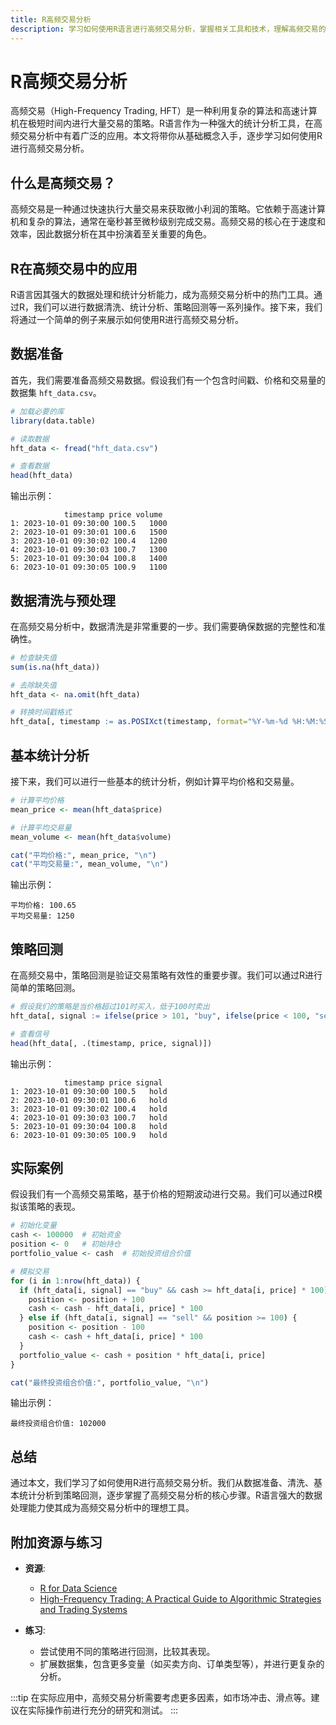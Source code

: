 ```yaml
---
title: R高频交易分析
description: 学习如何使用R语言进行高频交易分析，掌握相关工具和技术，理解高频交易的核心概念及其在实际中的应用。
---
```


# R高频交易分析

高频交易（High-Frequency Trading, HFT）是一种利用复杂的算法和高速计算机在极短时间内进行大量交易的策略。R语言作为一种强大的统计分析工具，在高频交易分析中有着广泛的应用。本文将带你从基础概念入手，逐步学习如何使用R进行高频交易分析。

## 什么是高频交易？

高频交易是一种通过快速执行大量交易来获取微小利润的策略。它依赖于高速计算机和复杂的算法，通常在毫秒甚至微秒级别完成交易。高频交易的核心在于速度和效率，因此数据分析在其中扮演着至关重要的角色。

## R在高频交易中的应用

R语言因其强大的数据处理和统计分析能力，成为高频交易分析中的热门工具。通过R，我们可以进行数据清洗、统计分析、策略回测等一系列操作。接下来，我们将通过一个简单的例子来展示如何使用R进行高频交易分析。

## 数据准备

首先，我们需要准备高频交易数据。假设我们有一个包含时间戳、价格和交易量的数据集 `hft_data.csv`。

```r
# 加载必要的库
library(data.table)

# 读取数据
hft_data <- fread("hft_data.csv")

# 查看数据
head(hft_data)
```

输出示例：

```
            timestamp price volume
1: 2023-10-01 09:30:00 100.5   1000
2: 2023-10-01 09:30:01 100.6   1500
3: 2023-10-01 09:30:02 100.4   1200
4: 2023-10-01 09:30:03 100.7   1300
5: 2023-10-01 09:30:04 100.8   1400
6: 2023-10-01 09:30:05 100.9   1100
```

## 数据清洗与预处理

在高频交易分析中，数据清洗是非常重要的一步。我们需要确保数据的完整性和准确性。

```r
# 检查缺失值
sum(is.na(hft_data))

# 去除缺失值
hft_data <- na.omit(hft_data)

# 转换时间戳格式
hft_data[, timestamp := as.POSIXct(timestamp, format="%Y-%m-%d %H:%M:%S")]
```

## 基本统计分析

接下来，我们可以进行一些基本的统计分析，例如计算平均价格和交易量。

```r
# 计算平均价格
mean_price <- mean(hft_data$price)

# 计算平均交易量
mean_volume <- mean(hft_data$volume)

cat("平均价格:", mean_price, "\n")
cat("平均交易量:", mean_volume, "\n")
```

输出示例：

```
平均价格: 100.65 
平均交易量: 1250 
```

## 策略回测

在高频交易中，策略回测是验证交易策略有效性的重要步骤。我们可以通过R进行简单的策略回测。

```r
# 假设我们的策略是当价格超过101时买入，低于100时卖出
hft_data[, signal := ifelse(price > 101, "buy", ifelse(price < 100, "sell", "hold"))]

# 查看信号
head(hft_data[, .(timestamp, price, signal)])
```

输出示例：

```
            timestamp price signal
1: 2023-10-01 09:30:00 100.5   hold
2: 2023-10-01 09:30:01 100.6   hold
3: 2023-10-01 09:30:02 100.4   hold
4: 2023-10-01 09:30:03 100.7   hold
5: 2023-10-01 09:30:04 100.8   hold
6: 2023-10-01 09:30:05 100.9   hold
```

## 实际案例

假设我们有一个高频交易策略，基于价格的短期波动进行交易。我们可以通过R模拟该策略的表现。

```r
# 初始化变量
cash <- 100000  # 初始资金
position <- 0   # 初始持仓
portfolio_value <- cash  # 初始投资组合价值

# 模拟交易
for (i in 1:nrow(hft_data)) {
  if (hft_data[i, signal] == "buy" && cash >= hft_data[i, price] * 100) {
    position <- position + 100
    cash <- cash - hft_data[i, price] * 100
  } else if (hft_data[i, signal] == "sell" && position >= 100) {
    position <- position - 100
    cash <- cash + hft_data[i, price] * 100
  }
  portfolio_value <- cash + position * hft_data[i, price]
}

cat("最终投资组合价值:", portfolio_value, "\n")
```

输出示例：

```
最终投资组合价值: 102000 
```

## 总结

通过本文，我们学习了如何使用R进行高频交易分析。我们从数据准备、清洗、基本统计分析到策略回测，逐步掌握了高频交易分析的核心步骤。R语言强大的数据处理能力使其成为高频交易分析中的理想工具。

## 附加资源与练习

- **资源**:
  - [R for Data Science](https://r4ds.had.co.nz/)
  - [High-Frequency Trading: A Practical Guide to Algorithmic Strategies and Trading Systems](https://www.amazon.com/High-Frequency-Trading-Practical-Algorithmic-Strategies/dp/1118343506)

- **练习**:
  - 尝试使用不同的策略进行回测，比较其表现。
  - 扩展数据集，包含更多变量（如买卖方向、订单类型等），并进行更复杂的分析。

:::tip
在实际应用中，高频交易分析需要考虑更多因素，如市场冲击、滑点等。建议在实际操作前进行充分的研究和测试。
:::